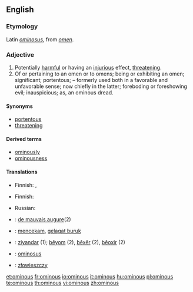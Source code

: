 ==English==

===Etymology===
Latin ''[[ominosus]]'', from ''[[omen]]''.

===Adjective===
{{en-adj}}

# Potentially [[harmful]] or having an [[injurious]] effect, [[threatening]].
# Of or pertaining to an omen or to omens; being or exhibiting an omen; significant; portentous; – formerly used both in a favorable and unfavorable sense; now chiefly in the latter; foreboding or foreshowing evil; inauspicious; as, an ominous dread.

====Synonyms====
* [[portentous]]
* [[threatening]]

====Derived terms====
* [[ominously]]
* [[ominousness]]

====Translations====
{{trans-top|potentially harmful, having an injurious effect}}
* Finnish: {{t-|fi|pahaenteinen}}, {{t-|fi|uhkaava}}
{{trans-mid}}
{{trans-bottom}}

{{trans-top|of or pertaining to an omen or to omens; being or exhibiting an omen}}
* Finnish: {{t-|fi|enteellinen}}
{{trans-mid}}
* Russian: {{t+|ru|зловещий|sc=Cyrl}}
{{trans-bottom}}

{{checktrans-top}}
* {{ttbc|French}}: [[de mauvais augure]](2)
* {{ttbc|Indonesian}}: [[cekam|mencekam]], [[gelagat buruk]]
* {{ttbc|Kurdish}}: [[ziyandar]] (1); [[bêyom]] (2), [[bêxêr]] (2), [[bêoxir]] (2)
* {{ttbc|Latin}}: [[ominosus]]
* {{ttbc|Polish}}: [[złowieszczy]]
{{checktrans-bottom}}

[[et:ominous]]
[[fr:ominous]]
[[io:ominous]]
[[it:ominous]]
[[hu:ominous]]
[[pl:ominous]]
[[te:ominous]]
[[th:ominous]]
[[vi:ominous]]
[[zh:ominous]]